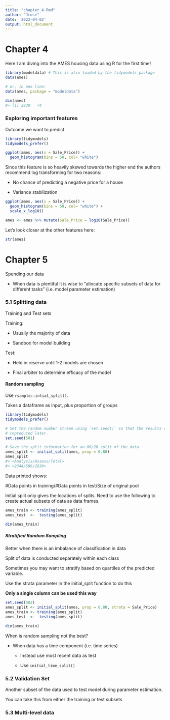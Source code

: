 ```yaml
---
title: "chapter_4.Rmd"
author: "Jrose"
date: '2022-04-02'
output: html_document
---
```


# Chapter 4

Here I am diving into the AMES housing data using R for the first time!

```r
library(modeldata) # This is also loaded by the tidymodels package
data(ames)

# or, in one line:
data(ames, package = "modeldata")

dim(ames)
#> [1] 2930   74
```

### Exploring important features

Outcome we want to predict

```r
library(tidymodels)
tidymodels_prefer()

ggplot(ames, aes(x = Sale_Price)) + 
  geom_histogram(bins = 50, col= "white")

```

Since this feature is so heavily skewed towards the higher end the authors recommend log transforming for two reasons:

-   No chance of predicting a negative price for a house

-   Variance stabilization

```r
ggplot(ames, aes(x = Sale_Price)) + 
  geom_histogram(bins = 50, col= "white") +
  scale_x_log10()
```

```r
ames <- ames %>% mutate(Sale_Price = log10(Sale_Price))
```

Let's look closer at the other features here:

```r
str(ames)
```

# Chapter 5

Spending our data

-   When data is plentiful it is wise to "allocate specific subsets of data for different tasks" (i.e. model parameter estimation)

### 5.1 Splitting data

Training and Test sets

Training:

-   Usually the majority of data

-   Sandbox for model building

Test:

-   Held in reserve until 1-2 models are chosen

-   Final arbiter to determine efficacy of the model

#### Random sampling

Use `rsample::intial_split()`.

Takes a dataframe as input, plus proportion of groups

```r
library(tidymodels)
tidymodels_prefer()

# Set the random number stream using `set.seed()` so that the results can be 
# reproduced later. 
set.seed(501)

# Save the split information for an 80/20 split of the data
ames_split <- initial_split(ames, prop = 0.80)
ames_split
#> <Analysis/Assess/Total>
#> <2344/586/2930>
```

Data printed shows:

#Data points in training/#Data points in test/Size of original pool

Initial split only gives the locations of splits. Need to use the following to create actual subsets of data as data frames.

```r
ames_train <- training(ames_split)
ames_test  <-  testing(ames_split)

dim(ames_train)
```

##### Stratified Random Sampling

Better when there is an imbalance of classification in data

Split of data is conducted separately within each class

Sometimes you may want to stratify based on quartiles of the predicted variable.

Use the strata parameter in the initial_split function to do this

**Only a single column can be used this way**

```r
set.seed(502)
ames_split <- initial_split(ames, prop = 0.80, strata = Sale_Price)
ames_train <- training(ames_split)
ames_test  <-  testing(ames_split)

dim(ames_train)

```

When is random sampling not the best?

-   When data has a time component (i.e. time series)

    -   Instead use most recent data as test

    -   Use `initial_time_split()`

### 5.2 Validation Set

Another subset of the data used to test model during parameter estimation.

You can take this from either the training or test subsets

### 5.3 Multi-level data
